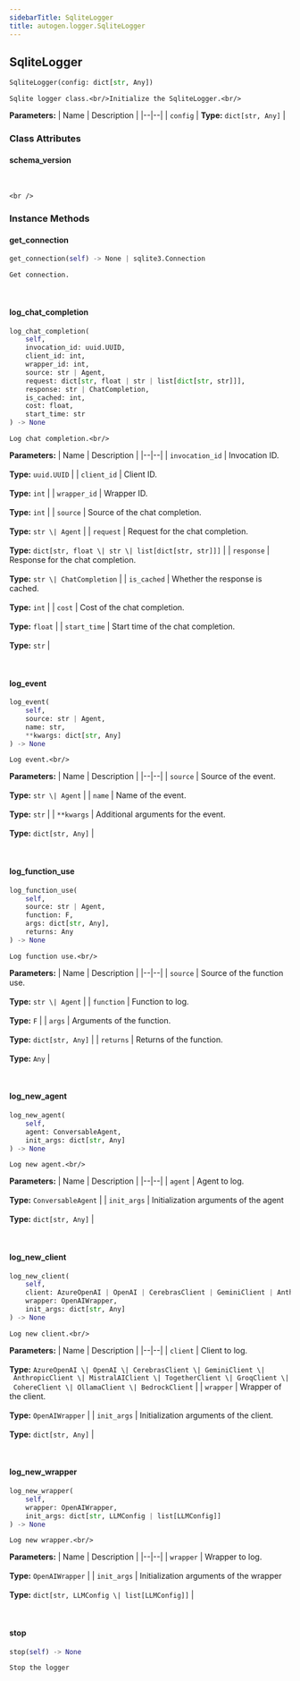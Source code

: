 ```yaml
---
sidebarTitle: SqliteLogger
title: autogen.logger.SqliteLogger
---
```

<h2 id="autogen.logger.SqliteLogger" class="doc doc-heading">
    <code class="doc-symbol doc-symbol-heading doc-symbol-class"></code>
    <span class="doc doc-object-name doc-class-name">SqliteLogger</span>
</h2>

```python
SqliteLogger(config: dict[str, Any])
```

    Sqlite logger class.<br/>Initialize the SqliteLogger.<br/>

<b>Parameters:</b>
| Name | Description |
|--|--|
| `config` | **Type:** `dict[str, Any]` |

### Class Attributes

<code class="doc-symbol doc-symbol-heading doc-symbol-attribute"></code>
#### schema_version
<br />

    <br />

### Instance Methods

<code class="doc-symbol doc-symbol-heading doc-symbol-method"></code>
#### get_connection

```python
get_connection(self) -> None | sqlite3.Connection
```

    Get connection.

<br />

<code class="doc-symbol doc-symbol-heading doc-symbol-method"></code>
#### log_chat_completion

```python
log_chat_completion(
    self,
    invocation_id: uuid.UUID,
    client_id: int,
    wrapper_id: int,
    source: str | Agent,
    request: dict[str, float | str | list[dict[str, str]]],
    response: str | ChatCompletion,
    is_cached: int,
    cost: float,
    start_time: str
) -> None
```

    Log chat completion.<br/>

<b>Parameters:</b>
| Name | Description |
|--|--|
| `invocation_id` | Invocation ID.<br/><br/>**Type:** `uuid.UUID` |
| `client_id` | Client ID.<br/><br/>**Type:** `int` |
| `wrapper_id` | Wrapper ID.<br/><br/>**Type:** `int` |
| `source` | Source of the chat completion.<br/><br/>**Type:** `str \| Agent` |
| `request` | Request for the chat completion.<br/><br/>**Type:** `dict[str, float \| str \| list[dict[str, str]]]` |
| `response` | Response for the chat completion.<br/><br/>**Type:** `str \| ChatCompletion` |
| `is_cached` | Whether the response is cached.<br/><br/>**Type:** `int` |
| `cost` | Cost of the chat completion.<br/><br/>**Type:** `float` |
| `start_time` | Start time of the chat completion.<br/><br/>**Type:** `str` |

<br />

<code class="doc-symbol doc-symbol-heading doc-symbol-method"></code>
#### log_event

```python
log_event(
    self,
    source: str | Agent,
    name: str,
    **kwargs: dict[str, Any]
) -> None
```

    Log event.<br/>

<b>Parameters:</b>
| Name | Description |
|--|--|
| `source` | Source of the event.<br/><br/>**Type:** `str \| Agent` |
| `name` | Name of the event.<br/><br/>**Type:** `str` |
| `**kwargs` | Additional arguments for the event.<br/><br/>**Type:** `dict[str, Any]` |

<br />

<code class="doc-symbol doc-symbol-heading doc-symbol-method"></code>
#### log_function_use

```python
log_function_use(
    self,
    source: str | Agent,
    function: F,
    args: dict[str, Any],
    returns: Any
) -> None
```

    Log function use.<br/>

<b>Parameters:</b>
| Name | Description |
|--|--|
| `source` | Source of the function use.<br/><br/>**Type:** `str \| Agent` |
| `function` | Function to log.<br/><br/>**Type:** `F` |
| `args` | Arguments of the function.<br/><br/>**Type:** `dict[str, Any]` |
| `returns` | Returns of the function.<br/><br/>**Type:** `Any` |

<br />

<code class="doc-symbol doc-symbol-heading doc-symbol-method"></code>
#### log_new_agent

```python
log_new_agent(
    self,
    agent: ConversableAgent,
    init_args: dict[str, Any]
) -> None
```

    Log new agent.<br/>

<b>Parameters:</b>
| Name | Description |
|--|--|
| `agent` | Agent to log.<br/><br/>**Type:** `ConversableAgent` |
| `init_args` | Initialization arguments of the agent<br/><br/>**Type:** `dict[str, Any]` |

<br />

<code class="doc-symbol doc-symbol-heading doc-symbol-method"></code>
#### log_new_client

```python
log_new_client(
    self,
    client: AzureOpenAI | OpenAI | CerebrasClient | GeminiClient | AnthropicClient | MistralAIClient | TogetherClient | GroqClient | CohereClient | OllamaClient | BedrockClient,
    wrapper: OpenAIWrapper,
    init_args: dict[str, Any]
) -> None
```

    Log new client.<br/>

<b>Parameters:</b>
| Name | Description |
|--|--|
| `client` | Client to log.<br/><br/>**Type:** `AzureOpenAI \| OpenAI \| CerebrasClient \| GeminiClient \| AnthropicClient \| MistralAIClient \| TogetherClient \| GroqClient \| CohereClient \| OllamaClient \| BedrockClient` |
| `wrapper` | Wrapper of the client.<br/><br/>**Type:** `OpenAIWrapper` |
| `init_args` | Initialization arguments of the client.<br/><br/>**Type:** `dict[str, Any]` |

<br />

<code class="doc-symbol doc-symbol-heading doc-symbol-method"></code>
#### log_new_wrapper

```python
log_new_wrapper(
    self,
    wrapper: OpenAIWrapper,
    init_args: dict[str, LLMConfig | list[LLMConfig]]
) -> None
```

    Log new wrapper.<br/>

<b>Parameters:</b>
| Name | Description |
|--|--|
| `wrapper` | Wrapper to log.<br/><br/>**Type:** `OpenAIWrapper` |
| `init_args` | Initialization arguments of the wrapper<br/><br/>**Type:** `dict[str, LLMConfig \| list[LLMConfig]]` |

<br />

<code class="doc-symbol doc-symbol-heading doc-symbol-method"></code>
#### stop

```python
stop(self) -> None
```

    Stop the logger

<br />